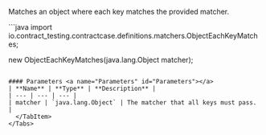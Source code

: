 

Matches an object where each key matches the provided matcher.

<Tabs groupId="language">
  <TabItem value="java" label="Java">
```java
import io.contract_testing.contractcase.definitions.matchers.ObjectEachKeyMatches;

new ObjectEachKeyMatches(java.lang.Object matcher);
```

#### Parameters <a name="Parameters" id="Parameters"></a>
| **Name** | **Type** | **Description** |
| --- | --- | --- |
| matcher | `java.lang.Object` | The matcher that all keys must pass. |
  </TabItem>
</Tabs>
